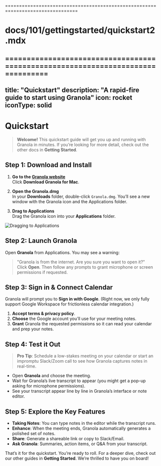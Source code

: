 ================================================================================
# docs/101/gettingstarted/quickstart2.mdx
================================================================================
---
title: "Quickstart"
description: "A rapid-fire guide to start using Granola"
icon: rocket
iconType: solid
---

# Quickstart

> **Welcome!** This quickstart guide will get you up and running with Granola in minutes. 
> If you’re looking for more detail, check out the other docs in **Getting Started**.

## Step 1: Download and Install

1. **Go to the [Granola website](https://www.granola.ai)**  
   Click **Download Granola for Mac**.

2. **Open the Granola.dmg**  
   In your **Downloads** folder, double-click `Granola.dmg`. You’ll see a new window with the Granola icon and the Applications folder.

3. **Drag to Applications**  
   Drag the Granola icon into your **Applications** folder.

![Dragging to Applications](/images/install-granola.png)

## Step 2: Launch Granola

Open **Granola** from Applications. You may see a warning:  
> "Granola is from the internet. Are you sure you want to open it?"  
Click **Open**. Then follow any prompts to grant microphone or screen permissions if requested.

## Step 3: Sign in & Connect Calendar

Granola will prompt you to **Sign in with Google**. (Right now, we only fully support Google Workspace for frictionless calendar integration.)

1. **Accept terms & privacy policy**.  
2. **Choose** the Google account you’ll use for your meeting notes.  
3. **Grant** Granola the requested permissions so it can read your calendar and prep your notes.

## Step 4: Test it Out

> **Pro Tip**: Schedule a low-stakes meeting on your calendar or start an impromptu Slack/Zoom call to see how Granola captures notes in real-time.

- Open **Granola** and choose the meeting.
- Wait for Granola’s live transcript to appear (you might get a pop-up asking for microphone permissions).
- See your transcript appear line by line in Granola’s interface or note editor.

## Step 5: Explore the Key Features

- **Taking Notes**: You can type notes in the editor while the transcript runs.  
- **Enhance**: When the meeting ends, Granola automatically generates a polished set of notes.  
- **Share**: Generate a shareable link or copy to Slack/Email.  
- **Ask Granola**: Summaries, action items, or Q&A from your transcript.

That’s it for the quickstart. You’re ready to roll. For a deeper dive, check out our other guides in **Getting Started**. We’re thrilled to have you on board!

